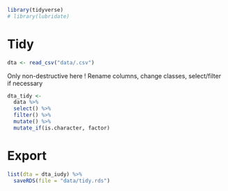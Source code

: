 ```r
library(tidyverse)
# library(lubridate)
```

# Tidy

```r
dta <- read_csv("data/.csv")
```

Only non-destructive here ! 
Rename columns, change classes, select/filter if necessary

```r
dta_tidy <- 
  data %>%
  select() %>%
  filter() %>%
  mutate() %>%
  mutate_if(is.character, factor)
```

# Export

```r
list(dta = dta_iudy) %>%
  saveRDS(file = "data/tidy.rds")
```
